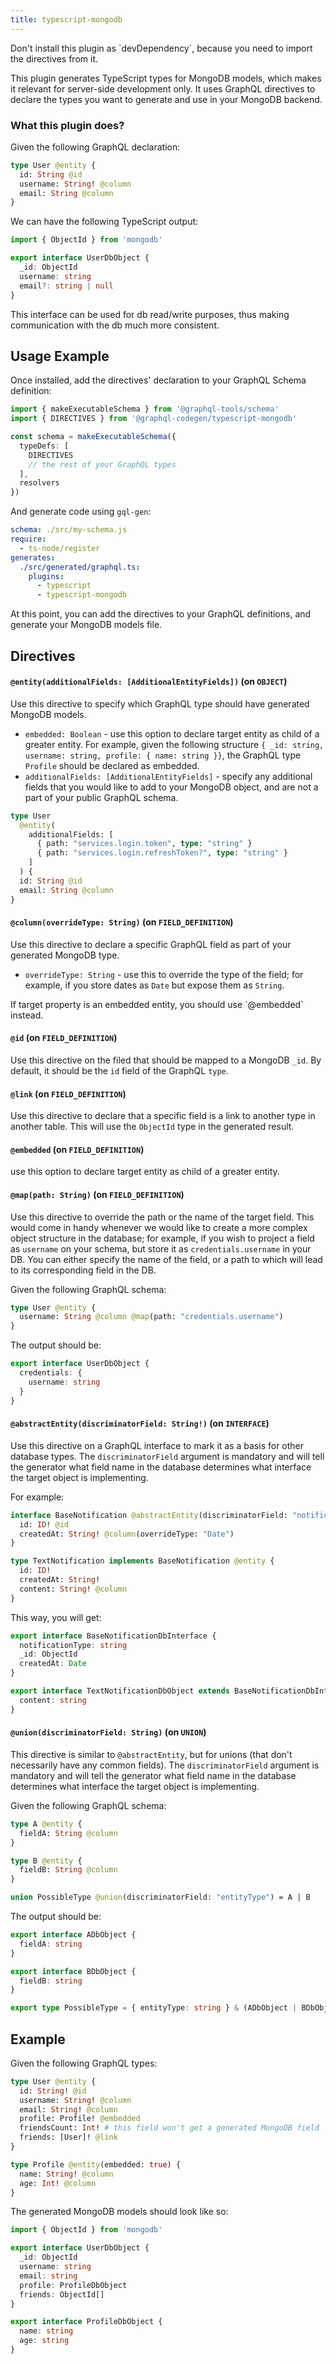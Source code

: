 ```yaml
---
title: typescript-mongodb
---
```



<PluginHeader isDev={false} />

<Callout type="warning" emoji="⚠️">
  Don't install this plugin as `devDependency`, because you need to import the directives from it.
</Callout>

This plugin generates TypeScript types for MongoDB models, which makes it relevant for server-side development only. It uses GraphQL directives to declare the types you want to generate and use in your MongoDB backend.

### What this plugin does?

Given the following GraphQL declaration:

```graphql
type User @entity {
  id: String @id
  username: String! @column
  email: String @column
}
```

We can have the following TypeScript output:

```ts
import { ObjectId } from 'mongodb'

export interface UserDbObject {
  _id: ObjectId
  username: string
  email?: string | null
}
```

This interface can be used for db read/write purposes, thus making communication with the db much more consistent.

<PluginApiDocs />

## Usage Example

Once installed, add the directives' declaration to your GraphQL Schema definition:

```ts
import { makeExecutableSchema } from '@graphql-tools/schema'
import { DIRECTIVES } from '@graphql-codegen/typescript-mongodb'

const schema = makeExecutableSchema({
  typeDefs: [
    DIRECTIVES
    // the rest of your GraphQL types
  ],
  resolvers
})
```

And generate code using `gql-gen`:

```yaml
schema: ./src/my-schema.js
require:
  - ts-node/register
generates:
  ./src/generated/graphql.ts:
    plugins:
      - typescript
      - typescript-mongodb
```

At this point, you can add the directives to your GraphQL definitions, and generate your MongoDB models file.

## Directives

#### `@entity(additionalFields: [AdditionalEntityFields])` (on `OBJECT`)

Use this directive to specify which GraphQL type should have generated MongoDB models.

- `embedded: Boolean` - use this option to declare target entity as child of a greater entity. For example, given the following structure `{ _id: string, username: string, profile: { name: string }}`, the GraphQL type `Profile` should be declared as embedded.
- `additionalFields: [AdditionalEntityFields]` - specify any additional fields that you would like to add to your MongoDB object, and are not a part of your public GraphQL schema.

```graphql
type User
  @entity(
    additionalFields: [
      { path: "services.login.token", type: "string" }
      { path: "services.login.refreshToken?", type: "string" }
    ]
  ) {
  id: String @id
  email: String @column
}
```

#### `@column(overrideType: String)` (on `FIELD_DEFINITION`)

Use this directive to declare a specific GraphQL field as part of your generated MongoDB type.

- `overrideType: String` - use this to override the type of the field; for example, if you store dates as `Date` but expose them as `String`.

<Callout type="warning" emoji="⚠️">
  If target property is an embedded entity, you should use `@embedded` instead.
</Callout>

#### `@id` (on `FIELD_DEFINITION`)

Use this directive on the filed that should be mapped to a MongoDB `_id`. By default, it should be the `id` field of the GraphQL `type`.

#### `@link` (on `FIELD_DEFINITION`)

Use this directive to declare that a specific field is a link to another type in another table. This will use the `ObjectId` type in the generated result.

#### `@embedded` (on `FIELD_DEFINITION`)

use this option to declare target entity as child of a greater entity.

#### `@map(path: String)` (on `FIELD_DEFINITION`)

Use this directive to override the path or the name of the target field. This would come in handy whenever we would like to create a more complex object structure in the database;
for example, if you wish to project a field as `username` on your schema, but store it as `credentials.username` in your DB.
You can either specify the name of the field, or a path to which will lead to its corresponding field in the DB.

Given the following GraphQL schema:

```graphql
type User @entity {
  username: String @column @map(path: "credentials.username")
}
```

The output should be:

```ts
export interface UserDbObject {
  credentials: {
    username: string
  }
}
```

#### `@abstractEntity(discriminatorField: String!)` (on `INTERFACE`)

Use this directive on a GraphQL interface to mark it as a basis for other database types.
The `discriminatorField` argument is mandatory and will tell the generator what field name in the database determines what interface the target object is implementing.

For example:

```graphql
interface BaseNotification @abstractEntity(discriminatorField: "notificationType") {
  id: ID! @id
  createdAt: String! @column(overrideType: "Date")
}

type TextNotification implements BaseNotification @entity {
  id: ID!
  createdAt: String!
  content: String! @column
}
```

This way, you will get:

```ts
export interface BaseNotificationDbInterface {
  notificationType: string
  _id: ObjectId
  createdAt: Date
}

export interface TextNotificationDbObject extends BaseNotificationDbInterface {
  content: string
}
```

#### `@union(discriminatorField: String)` (on `UNION`)

This directive is similar to `@abstractEntity`, but for unions (that don't necessarily have any common fields).
The `discriminatorField` argument is mandatory and will tell the generator what field name in the database determines what interface the target object is implementing.

Given the following GraphQL schema:

```graphql
type A @entity {
  fieldA: String @column
}

type B @entity {
  fieldB: String @column
}

union PossibleType @union(discriminatorField: "entityType") = A | B
```

The output should be:

```ts
export interface ADbObject {
  fieldA: string
}

export interface BDbObject {
  fieldB: string
}

export type PossibleType = { entityType: string } & (ADbObject | BDbObject)
```

## Example

Given the following GraphQL types:

```graphql
type User @entity {
  id: String! @id
  username: String! @column
  email: String! @column
  profile: Profile! @embedded
  friendsCount: Int! # this field won't get a generated MongoDB field
  friends: [User]! @link
}

type Profile @entity(embedded: true) {
  name: String! @column
  age: Int! @column
}
```

The generated MongoDB models should look like so:

```ts
import { ObjectId } from 'mongodb'

export interface UserDbObject {
  _id: ObjectId
  username: string
  email: string
  profile: ProfileDbObject
  friends: ObjectId[]
}

export interface ProfileDbObject {
  name: string
  age: string
}
```
